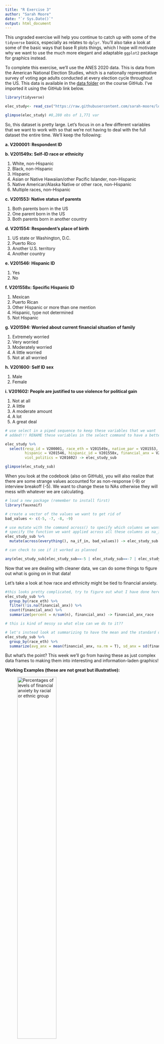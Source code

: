 ```yaml
---
title: "R Exercise 3"
author: "Sarah Moore"
date: "`r Sys.Date()`"
output: html_document
---
```

This ungraded exercise will help you continue to catch up with some of the `tidyverse` basics, especially as relates to `dplyr`. You'll also take a look at some of the basic ways that base R plots things, which I hope will motivate why we want to use the much more elegant and adaptable `ggplot2` package for graphics instead. 

To complete this exercise, we'll use the ANES 2020 data. This is data from the American National Election Studies, which is a nationally representative survey of voting age adults conducted at every election cycle throughout the US. This data is available in the [data folder](https://github.com/sarah-moore/lousy-graphs/tree/main/data) on the course GitHub. I've imported it using the GitHub link below. 

```r
library(tidyverse)

elec_study<- read_csv("https://raw.githubusercontent.com/sarah-moore/lousy-graphs/main/data/2020_ANES.csv")

glimpse(elec_study) #8,280 obs of 1,771 var

```

So, this dataset is pretty large. Let's focus in on a few different variables that we want to work with so that we're not having to deal with the full dataset the entire time. We'll keep the following: 

**a. V200001: Respondent ID**

**b. V201549x: Self-ID race or ethnicity**

  1. White, non-Hispanic 
  2. Black, non-Hispanic 
  3. Hispanic 
  4. Asian or Native Hawaiian/other Pacific Islander, non-Hispanic 
  5. Native American/Alaska Native or other race, non-Hispanic 
  6. Multiple races, non-Hispanic
  
**c. V201553: Native status of parents**

  1. Both parents born in the US 
  2. One parent born in the US 
  3. Both parents born in another country
  
**d. V201554: Respondent's place of birth**

  1. US state or Washington, D.C. 
  2. Puerto Rico
  3. Another U.S. territory 
  4. Another country 
  
**e. V201546: Hispanic ID**

  1. Yes
  2. No 
  
**f. V201558x: Specific Hispanic ID ** 

  1. Mexican 
  2. Puerto Rican 
  3. Other Hispanic or more than one mention
  4. Hispanic, type not determined 
  7. Not Hispanic 
  
**g. V201594: Worried about current financial situation of family**

  1. Extremely worried
  2. Very worried 
  3. Moderately worried 
  4. A little worried 
  5. Not at all worried
  
**h. V201600: Self ID sex **

  1. Male 
  2. Female 
  
**i. V201602: People are justified to use violence for political gain**

  1. Not at all 
  2. A little 
  3. A moderate amount 
  4. A lot 
  5. A great deal 

```r

# use select in a piped sequence to keep these variables that we want 
# added!!! RENAME these variables in the select command to have a better idea of what they are 

elec_study %>% 
  select(resp_id = V200001, race_eth = V201549x, native_par = V201553, resp_birthplace = V201554, 
         hispanic = V201546, hispanic_id = V201558x, financial_anx = V201594, resp_sex = V201600, 
         viol_politics = V201602) -> elec_study_sub

glimpse(elec_study_sub)
```

When you look at the codebook (also on GitHub), you will also realize that there are some strange values accounted for as non-response (-9) or interview breakoff (-5). We want to change these to NAs otherwise they will mess with whatever we are calculating. 

```r
# load a new package (remember to install first)
library(fauxnaif)

# create a vector of the values we want to get rid of 
bad_values <- c(-5, -7, -8, -9)

# use mutate with the command across() to specify which columns we want to change, in this case we want to change everything 
# specify the function we want applied across all these columns as na_if_in and then use the bad_values vector to specify those are the values we want changed to NA 
elec_study_sub %>% 
  mutate(across(everything(), na_if_in, bad_values)) -> elec_study_sub

# can check to see if it worked as planned 

any(elec_study_sub[elec_study_sub==-5 | elec_study_sub==-7 | elec_study_sub==-9 | elec_study_sub==-8]) # all good! 
```

Now that we are dealing with cleaner data, we can do some things to figure out what is going on in that data! 

Let's take a look at how race and ethnicity might be tied to financial anxiety. 
```r

#this looks pretty complicated, try to figure out what I have done here: 
elec_study_sub %>% 
  group_by(race_eth) %>%
  filter(!is.na(financial_anx)) %>%
  count(financial_anx) %>% 
  summarize(percent = n/sum(n), financial_anx) -> financial_anx_race

# this is kind of messy so what else can we do to it?? 

# let's instead look at summarizing to have the mean and the standard deviation 
elec_study_sub %>%
  group_by(race_eth) %>% 
  summarize(avg_anx = mean(financial_anx, na.rm = T), sd_anx = sd(financial_anx, na.rm = T)) -> financial_anx_summary

```

But what's the point? This week we'll go from having these as just complex data frames to making them into interesting and information-laden graphics! 

**Working Examples (these are not great but illustrative):** 

![Percentages of levels of financial anxiety by racial or ethnic group](/Users/sarahmoore/Library/CloudStorage/OneDrive-NorthwesternUniversity/Teaching_RA/2022_Fall_DataViz/lousy-graphs/exercises/financial_anx_race.png){width=55%}

![Average level of Financial Anxiety Across Racial or Ethnic Groups of Respondents](/Users/sarahmoore/Library/CloudStorage/OneDrive-NorthwesternUniversity/Teaching_RA/2022_Fall_DataViz/lousy-graphs/exercises/financial_anx_summary.png){width=55%}

```r

financial_anx_race_gg<- financial_anx_race %>% 
  filter(!is.na(race_eth)) %>%
  ggplot(aes(x = as_factor(race_eth), y = percent*100, fill= as_factor(financial_anx))) + 
  geom_histogram(stat = "identity")  +
  scale_x_discrete(labels=c("White", "Black", "Hispanic", "Asian or\nPacific Islander", "Native\nAmerican", "Multi-Racial"))+
  labs(y= "Percent of Respondents in Group", x = "Race or Ethnicity")
ggsave("/Users/sarahmoore/Library/CloudStorage/OneDrive-NorthwesternUniversity/Teaching_RA/2022_Fall_DataViz/lousy-graphs/exercises/financial_anx_race.png")

financial_anx_summary %>% 
  filter(!is.na(race_eth)) %>% 
  ggplot(aes(x = avg_anx, y = as_factor(race_eth)))+ 
  geom_bar(stat = 'identity') + 
  coord_cartesian(xlim = c(1,5)) + 
  labs(y= "Race or Ethnicity", x = "Average Level of Household Financial Anxiety") +   
  scale_y_discrete(labels=c("White", "Black", "Hispanic", "Asian or\nPacific Islander", "Native\nAmerican", "Multi-Racial"))

ggsave("/Users/sarahmoore/Library/CloudStorage/OneDrive-NorthwesternUniversity/Teaching_RA/2022_Fall_DataViz/lousy-graphs/exercises/financial_anx_summary.png")

```

Let's continue to play around with this data 

Let's check out with the average justification that people give for violence for political gain given whether their parents are foreign-born or native-born (relative to the United States). Perhaps we could have this idea that people who have greater exposure to different political environments are less likely to support violence for political gain, relative to those who do not have such experience.

```r

elec_study_sub %>%
  filter(!is.na(viol_politics), !is.na(native_par)) %>%
  group_by(native_par) %>% 
  count(viol_politics)%>% 
  summarize(viol_politics, percent = n/sum(n)) -> viol_pol_sub

viol_pol_sub %>% 
  arrange(viol_politics)
#does it seem like there is a clear relationship? probably not.

# base R plots
boxplot(elec_study_sub$viol_politics~elec_study_sub$native_par)

hist(elec_study_sub$viol_politics)
hist(elec_study_sub$native_par)
```


